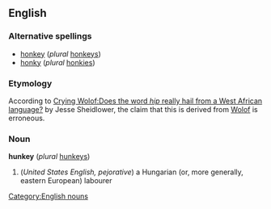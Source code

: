 ==English==
=== Alternative spellings ===
* [[honkey]] (''plural'' [[honkeys]])
* [[honky]] (''plural'' [[honkies]])
=== Etymology ===
According to [http://slate.msn.com/id/2110811/ Crying Wolof:Does the word ''hip'' really hail from a West African language?] by Jesse Sheidlower, the claim that this is derived from [[Wolof]] is erroneous.
=== Noun ===
[[Category:English nouns]]
'''hunkey''' (''plural'' [[hunkeys]])
#(''United States English, pejorative'') a Hungarian (or, more generally, eastern European) labourer